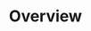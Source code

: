---
title: Overview
description: Overview of Filecoin Pay using the Synapse SDK.
sidebar:
  order: 0
---